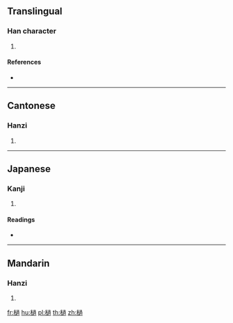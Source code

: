 ==Translingual==

===Han character===
{{Han char|rn=75|rad=木|as=13|sn=17|four=47932|canj=DYBB,XDYBB}}

# {{defn|Han|sort=木13}}

====References====
* {{Han ref|kx=0557.100|dkj=15675|dj=0946.170|hdz=21280.060|uh=6A9B|ud=27291|bh=ECF9|bd=60665}}

----

==Cantonese==

===Hanzi===
{{yue-hanzi|jyut=|y=ja1}}

# {{defn|lang=yue|sort=木13}}

----

==Japanese==

===Kanji===
{{ja-kanji|grade=|rs=木13}}

# {{defn|lang=ja|sort=木13}}

====Readings====
* {{ja-readings|on=[[た]] (ta), [[て]] (te)|kun=[[つえ]] (tsue)}}

----

==Mandarin==

===Hanzi===
{{cmn-hanzi|pin=[[zhuā]] ([[zhua1]])|wg=chua<sup>1</sup>}}

# {{defn|lang=cmn|sort=木13}}

[[fr:檛]]
[[hu:檛]]
[[pl:檛]]
[[th:檛]]
[[zh:檛]]